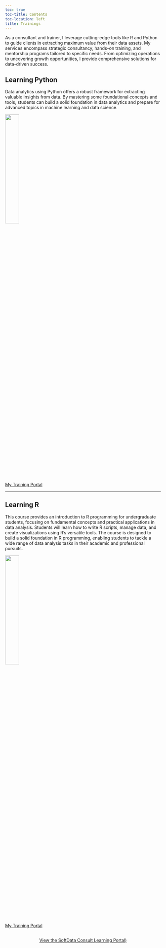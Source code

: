 ```yaml
---
toc: true
toc-title: Contents
toc-location: left
title: Trainings
---
```


As a consultant and trainer, I leverage cutting-edge tools like R and Python to guide clients in extracting maximum value from their data assets. My services encompass strategic consultancy, hands-on training, and mentorship programs tailored to specific needs. From optimizing operations to uncovering growth opportunities, I provide comprehensive solutions for data-driven success.

## Learning Python

Data analytics using Python offers a robust framework for extracting valuable insights from data. By mastering some foundational concepts and tools, students can build a solid foundation in data analytics and prepare for advanced topics in machine learning and data science.

<img src="python_logo.png" style="height: 30%; width: 30%; object-fit: contain" onclick="window.open('https://learning.softdataconsult.com/', 'blank');"/>

<a href="https://learning.softdataconsult.com/" target="_blank">My Training Portal</a> 

----

## Learning R

This course provides an introduction to R programming for undergraduate students, focusing on fundamental concepts and practical applications in data analysis. Students will learn how to write R scripts, manage data, and create visualizations using R’s versatile tools. The course is designed to build a solid foundation in R programming, enabling students to tackle a wide range of data analysis tasks in their academic and professional pursuits.

<img src="R_logo.png" style="height: 30%; width: 30%; object-fit: contain" onclick="window.open('https://learning.softdataconsult.com/', 'blank');"/>

<a href="https://learning.softdataconsult.com/" target="_blank">My Training Portal</a> 



```{=html}
<div  style="margin: 30px; text-align: center;">
<a class="btn btn-primary" href="https://learning.softdataconsult.com/" role="button" target="_blank" style="padding: 15px 30px;">View the SoftData Consult Learning Portal)</a>
</div>
```
